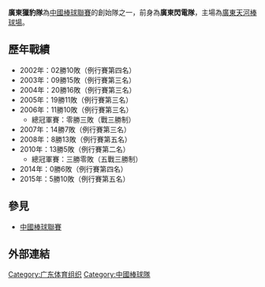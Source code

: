 '''廣東獵豹隊'''為[[中國棒球聯賽|中國棒球聯賽]]的創始隊之一，前身為'''廣東閃電隊'''，主場為[[廣東|廣東]][[天河棒球場|天河棒球場]]。
==歷年戰績==
*2002年：02勝10敗（例行賽第四名）
*2003年：09勝15敗（例行賽第三名）
*2004年：20勝16敗（例行賽第三名）
*2005年：19勝11敗（例行賽第三名）
*2006年：11勝10敗（例行賽第三名）
**總冠軍賽：零勝三敗（戰三勝制）
*2007年：14勝7敗（例行賽第三名）
*2008年：8勝13敗（例行賽第五名）
*2010年：13勝5敗（例行賽第二名）
**總冠軍賽：三勝零敗（五戰三勝制）
*2014年：0勝6敗（例行賽第四名）
*2015年：5勝10敗（例行賽第五名）

==參見==
*[[中國棒球聯賽|中國棒球聯賽]]

==外部連結==
{{台灣棒球維基館}}
{{Chinese Baseball Association}}
{{棒球小作品}}

[[Category:广东体育组织|Category:广东体育组织]]
[[Category:中國棒球隊|Category:中國棒球隊]]
